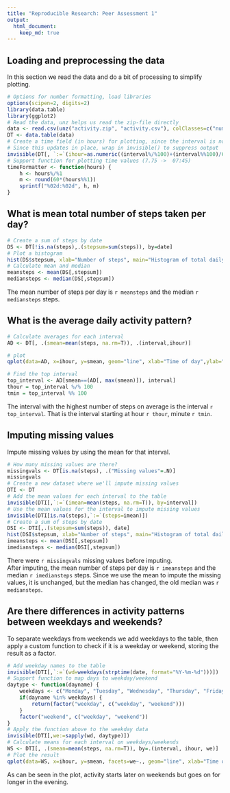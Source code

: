 ```yaml
---
title: "Reproducible Research: Peer Assessment 1"
output: 
  html_document:
    keep_md: true
---
```



## Loading and preprocessing the data

In this section we read the data and do a bit of processing to simplify plotting.

```r
# Options for number formatting, load libraries
options(scipen=2, digits=2)
library(data.table)
library(ggplot2)
# Read the data, unz helps us read the zip-file directly
data <- read.csv(unz("activity.zip", "activity.csv"), colClasses=c("numeric", "Date", "integer"))
DT <- data.table(data)
# Create a time field (in hours) for plotting, since the interval is not suitable for this
# Since this updates in place, wrap in invisible() to suppress output
invisible(DT[, `:=`(ihour=as.numeric((interval%/%100)+(interval%%100)/60.0))])
# Support function for plotting time values (7.75 ->  07:45)
timeFormatter <- function(hours) {
    h <- hours%/%1
    m <- round(60*(hours%%1))
    sprintf("%02d:%02d", h, m)
}
```

## What is mean total number of steps taken per day?
```r
# Create a sum of steps by date
DS <- DT[!is.na(steps),.(stepsum=sum(steps)), by=date]
# Plot a histogram
hist(DS$stepsum, xlab="Number of steps", main="Histogram of total daily steps")
# Calculate mean and median
meansteps <- mean(DS[,stepsum])
mediansteps <- median(DS[,stepsum])
```

The mean number of steps per day is `r meansteps` and the median `r mediansteps` steps.


## What is the average daily activity pattern?
```r
# Calculate averages for each interval
AD <- DT[, .(smean=mean(steps, na.rm=T)), .(interval,ihour)]

# plot
qplot(data=AD, x=ihour, y=smean, geom="line", xlab="Time of day",ylab="Mean number of steps") + scale_x_continuous(breaks=c(0,6,12,18,24), label=timeFormatter) + ggtitle("Average daily activity pattern")

# Find the top interval
top_interval <- AD[smean==(AD[, max(smean)]), interval]
thour = top_interval %/% 100
tmin = top_interval %% 100
```

The interval with the highest number of steps on average is the interval `r top_interval`. That is the interval starting at hour `r thour`, minute `r tmin`.


## Imputing missing values

Impute missing values by using the mean for that interval.

```r
# How many missing values are there?
missingvals <- DT[is.na(steps), .("Missing values"=.N)]
missingvals
# Create a new dataset where we'll impute missing values
DTI <- DT
# Add the mean values for each interval to the table
invisible(DTI[,`:=`(imean=mean(steps, na.rm=T)), by=interval])
# Use the mean values for the interval to impute missing values
invisible(DTI[is.na(steps),`:=`(steps=imean)])
# Create a sum of steps by date
DSI <- DTI[,.(stepsum=sum(steps)), date]
hist(DSI$stepsum, xlab="Number of steps", main="Histogram of total daily steps")
imeansteps <- mean(DSI[,stepsum])
imediansteps <- median(DSI[,stepsum])
```
There were `r missingvals` missing values before imputing.  
After imputing, the mean number of steps per day is `r imeansteps` and the median `r imediansteps` steps. Since we use the mean to impute the missing values, it is unchanged, but the median has changed, the old median was `r mediansteps`.


## Are there differences in activity patterns between weekdays and weekends?

To separate weekdays from weekends we add weekdays to the table, then apply a custom function to check if it is a weekday or weekend, storing the result as a factor.

```r
# Add weekday names to the table
invisible(DTI[,`:=`(wd=weekdays(strptime(date, format="%Y-%m-%d")))])
# Support function to map days to weekday/weekend
daytype <- function(dayname) {
    weekdays <- c("Monday", "Tuesday", "Wednesday", "Thursday", "Friday")
    if(dayname %in% weekdays) {
        return(factor("weekday", c("weekday", "weekend")))
    }
    factor("weekend", c("weekday", "weekend"))
}
# Apply the function above to the weekday data
invisible(DTI[,we:=sapply(wd, daytype)])
# Calculate means for each interval on weekdays/weekends
WS <- DTI[, .(smean=mean(steps, na.rm=T)), by=.(interval, ihour, we)]
# Plot the result
qplot(data=WS, x=ihour, y=smean, facets=we~., geom="line", xlab="Time of day",ylab="Mean number of steps") + scale_x_continuous(breaks=c(0,6,12,18,24), label=timeFormatter) + ggtitle("Activity patterns weekday/weekend")
```

As can be seen in the plot, activity starts later on weekends but goes on for longer in the evening.
